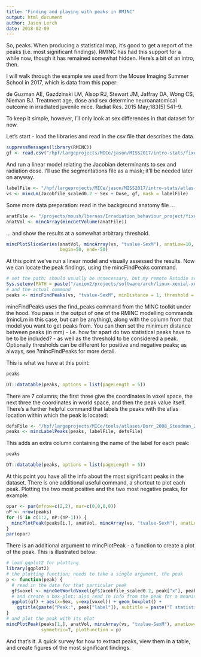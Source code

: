 ```yaml
---
title: "Finding and playing with peaks in RMINC"
output: html_document
author: Jason Lerch
date: 2018-02-09
---
```


So, peaks. When producing a statistical map, it's good to get a report of the peaks (i.e. most significant findings). RMINC has had this support for a while now, though it has remained somewhat hidden. Here's a bit of an intro, then.

I will walk through the example we used from the Mouse Imaging Summer School in 2017, which is data from this paper:

de Guzman AE, Gazdzinski LM, Alsop RJ, Stewart JM, Jaffray DA, Wong CS, Nieman BJ. Treatment age, dose and sex determine neuroanatomical outcome in irradiated juvenile mice. Radiat Res. 2015 May;183(5):541–9.

To keep it simple, however, I'll only look at sex differences in that dataset for now.

Let's start - load the libraries and read in the csv file that describes the data.

```r
suppressMessages(library(RMINC))
gf <- read.csv("/hpf/largeprojects/MICe/jason/MISS2017/intro-stats/fixed_datatable_IRdose.csv")
```

And run a linear model relating the Jacobian determinants to sex and radiation dose. I'll use the segmentations file as a mask; it'll be needed later on anyway.

```r
labelFile <- "/hpf/largeprojects/MICe/jason/MISS2017/intro-stats/atlas-registration/pipeline-18-08-2017-at-07-08-48_processed/nlin-3/voted.mnc"
vs <- mincLm(Jacobfile_scaled0.2 ~ Sex + Dose, gf, mask = labelFile)
```

Some more data preparation: read in the background anatomy file ...

```r
anatFile <- "/projects/moush/lbernas/Irradiation_behaviour_project/fixed_build_masked_23mar13_nlin/nlin-3.mnc"
anatVol <- mincArray(mincGetVolume(anatFile))
```

... and show the results at a somewhat arbitrary threshold.

```r
mincPlotSliceSeries(anatVol, mincArray(vs, "tvalue-SexM"), anatLow=10, anatHigh=15, low=2, high=6, symmetric = T,
                    begin=50, end=-50)
```


At this point we've run a linear model and visually assessed the results. Now we can locate the peak findings, using the mincFindPeaks command.

```r
# set the path; should usually be unnecessary, but my remote Rstudio setup appears to not load the correct environment variables 
Sys.setenv(PATH = paste("/axiom2/projects/software/arch/linux-xenial-xerus/minc-toolkit/1.9.15/bin", Sys.getenv("PATH"), sep=":"))
# and the actual command
peaks <- mincFindPeaks(vs, "tvalue-SexM", minDistance = 1, threshold = 4)
```

mincFindPeaks uses the find_peaks command from the MINC toolkit under the hood. You pass in the output of one of the RMINC modelling commands (mincLm in this case, but can be anything), along with the column from that model you want to get peaks from. You can then set the minimum distance between peaks (in mm) - i.e. how far apart do two statistical peaks have to be to be included? - as well as the threshold to be considered a peak. Optionally thresholds can be different for positive and negative peaks; as always, see ?mincFindPeaks for more detail.

This is what we have at this point:

```r
peaks
```
```r
DT::datatable(peaks, options = list(pageLength = 5))
```

There are 7 columns; the first three give the coordinates in voxel space, the next three the coordinates in world space, and then the peak value itself. There's a further helpful command that labels the peaks with the atlas location within which the peak is located:

```r
defsFile <- "/hpf/largeprojects/MICe/tools/atlases/Dorr_2008_Steadman_2013_Ullmann_2013_Richards_2011_Qiu_2016_Egan_2015_40micron/mappings/DSURQE_40micron_R_mapping.csv"
peaks <- mincLabelPeaks(peaks, labelFile, defsFile)
```

This adds an extra column containing the name of the label for each peak:

```r
peaks
```
```r
DT::datatable(peaks, options = list(pageLength = 5))
```

At this point you have all the info about the most significant peaks in the dataset. There is one additional useful command, a shortcut to plot each peak. Plotting the two most positive and the two most negative peaks, for example:

```r
opar <- par(mfrow=c(2,2), mar=c(0,0,0,0))
nP <- nrow(peaks)
for (i in c(1:2, nP:(nP-1))) {
  mincPlotPeak(peaks[i,], anatVol, mincArray(vs, "tvalue-SexM"), anatLow=10, anatHigh=15, low=2, high=6, symmetric=T)
}
par(opar)
```

There is an additional argument to mincPlotPeak - a function to create a plot of the peak. This is illustrated below:

```r
# load ggplot2 for plotting
library(ggplot2)
# the plotting function; needs to take a single argument, the peak
p <- function(peak) {
  # read in the data for that particular peak
  gf$voxel <- mincGetWorldVoxel(gf$Jacobfile_scaled0.2, peak["x"], peak["y"], peak["z"])
  # and create a box-plot; also read in info from the peak for a meaningful title
  ggplot(gf) + aes(x=Sex, y=exp(voxel)) + geom_boxplot() + 
    ggtitle(paste("Peak:", peak["label"]), subtitle = paste("T statistic:", peak["value"]))
}
# and plot the peak with its plot
mincPlotPeak(peaks[1,], anatVol, mincArray(vs, "tvalue-SexM"), anatLow=10, anatHigh=15, low=2, high=6, 
             symmetric=T, plotFunction = p)
```

And that's it. A quick survey for how to extract peaks, view them in a table, and create figures of the most significant findings.
